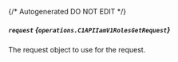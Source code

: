 {/* Autogenerated DO NOT EDIT  */}

##### `request` *{`operations.C1APIIamV1RolesGetRequest`}*
The request object to use for the request.
<Collapsible openLabel={Labels.showProperties} closeLabel={Labels.hideProperties}>
    <C1APIIamV1RolesGetRequest/>
</Collapsible>


